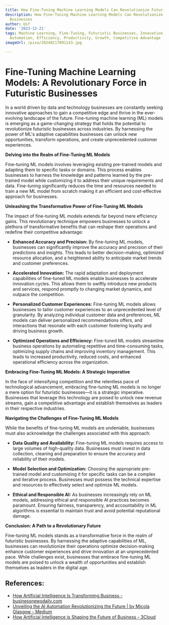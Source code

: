 ```yaml
---
title: How Fine-Tuning Machine Learning Models Can Revolutionize Futuristic Businesses
description: How Fine-Tuning Machine Learning Models Can Revolutionize Futuristic
  Businesses
author: Usf
date: '2023-12-21'
tags: Machine Learning, Fine-Tuning, Futuristic Businesses, Innovation, Technology,
  Automation, Efficiency, Productivity, Growth, Competitive Advantage
imageUrl: /pixa/20240117091143.jpg

---
```

# Fine-Tuning Machine Learning Models: A Revolutionary Force in Futuristic Businesses

In a world driven by data and technology businesses are constantly seeking innovative approaches  to gain  a competitive edge  and thrive in the ever-evolving landscape of the future. Fine-tuning machine learning (ML) models is emerging as  a game-changing strategy that holds the potential to revolutionize futuristic businesses across industries. By harnessing the power of ML's adaptive capabilities businesses  can unlock new opportunities, transform operations, and create unprecedented customer experiences.

**Delving into the Realm of Fine-Tuning ML Models**

Fine-tuning ML models  involves leveraging  existing pre-trained models and adapting them to specific tasks  or domains. This process enables businesses to harness the knowledge and patterns learned by  the pre-trained model while customizing it to address  their unique requirements  and data. Fine-tuning significantly reduces the time and  resources needed to train a new ML model from scratch making it an efficient and cost-effective  approach for businesses.

**Unleashing the  Transformative Power of Fine-Tuning ML Models**

The impact of  fine-tuning ML models extends far beyond mere efficiency gains. This  revolutionary technique empowers businesses to unlock a  plethora  of transformative benefits that can reshape their operations and redefine their competitive advantage:

- **Enhanced Accuracy and Precision:** By fine-tuning ML models, businesses can significantly improve the accuracy and precision of their predictions and insights. This  leads to better decision-making, optimized resource  allocation, and a heightened ability to anticipate market trends and customer preferences.

- **Accelerated  Innovation:** The rapid adaptation and deployment capabilities of fine-tuned ML models enable businesses to  accelerate innovation cycles. This allows them to swiftly introduce new products and services, respond promptly  to changing market dynamics, and outpace the competition.

-  **Personalized Customer Experiences:** Fine-tuning ML models allows businesses to tailor customer experiences  to an unprecedented level of granularity. By analyzing individual customer  data and preferences, ML models can deliver personalized recommendations offers, and interactions that resonate with each customer fostering loyalty and driving business growth.

- **Optimized Operations and  Efficiency:** Fine-tuned  ML  models streamline  business operations by automating  repetitive and time-consuming tasks, optimizing supply chains  and improving inventory management. This  leads to increased productivity, reduced  costs, and enhanced operational  efficiency across the organization.

**Embracing Fine-Tuning ML Models: A Strategic  Imperative**

In the face  of intensifying competition and  the relentless pace of  technological advancement, embracing  fine-tuning  ML models is no longer a mere option for futuristic  businesses—it is a strategic imperative. Businesses that leverage this technology are poised to unlock new revenue streams, gain a competitive  advantage and establish themselves as leaders in their respective industries.

**Navigating the Challenges of Fine-Tuning ML Models**

While the benefits of fine-tuning ML models are undeniable, businesses  must also acknowledge the challenges associated with this approach:

-  **Data Quality and Availability:** Fine-tuning ML models requires access to large volumes of high-quality data.  Businesses must invest in data collection,  cleaning and preparation to ensure the accuracy and reliability of their models.

- **Model Selection and Optimization:** Choosing the appropriate pre-trained  model and customizing it for specific tasks can be a complex and iterative process. Businesses must possess  the  technical expertise and resources to  effectively select and optimize ML models.

- **Ethical and Responsible AI:** As businesses increasingly rely on  ML models, addressing ethical and responsible  AI practices becomes paramount. Ensuring fairness, transparency, and accountability in ML algorithms is essential  to maintain trust and avoid potential reputational damage.

**Conclusion: A Path to a Revolutionary Future**

Fine-tuning ML models stands as a transformative force in the realm of futuristic businesses. By harnessing the adaptive  capabilities of ML, businesses can revolutionize their operations  optimize decision-making  enhance customer  experiences and drive innovation at an unprecedented pace. While challenges exist, businesses that embrace fine-tuning ML  models are poised to unlock a wealth of  opportunities and establish themselves  as leaders in the digital age.

## References:
- [How Artificial Intelligence Is Transforming Business - businessnewsdaily.com](https://www.businessnewsdaily.com/9402-artificial-intelligence-business-trends.html)
- [Unveiling the AI Automation Revolutionizing the Future | by Micola Glasgow - Medium](https://medium.com/@myglas/unveiling-the-ai-automation-revolutionizing-the-future-887686edbc1d)
- [How Artificial Intelligence is Shaping the Future of Business - 3Cloud](https://3cloudsolutions.com/resources/how-artificial-intelligence-is-shaping-the-future-of-business/)
